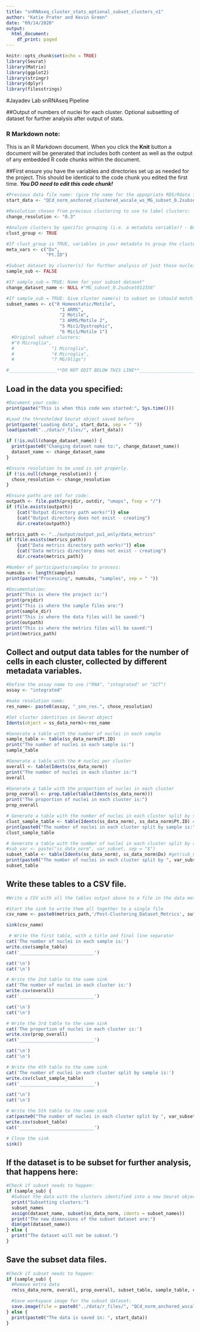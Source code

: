 ```yaml
---
title: "snRNAseq_cluster_stats_optional_subset_clusters_v1"
author: "Katie Prater and Kevin Green"
date: "09/14/2020"
output: 
  html_document:
    df_print: paged
---
```


```r
knitr::opts_chunk$set(echo = TRUE)
library(Seurat)
library(Matrix)
library(ggplot2)
library(stringr)
library(dplyr)
library(filesstrings)
```
#Jayadev Lab snRNAseq Pipeline

##Output of numbers of nuclei for each cluster. Optional subsetting of dataset for further analysis after output of stats.

### R Markdown note:
This is an R Markdown document. When you click the **Knit** button a document will be generated that includes both content as well as the output of any embedded R code chunks within the document.

##First ensure you have the variables and directories set up as needed for the project. This should be identical to the code chunk you edited the first time. ***You DO need to edit this code chunk! ***
```r
#Previous data file name: (give the name for the appopriate RDS/Rdata file)
start_data <- "QCd_norm_anchored_clustered_wscale_ws_MG_subset_0.2subset012356_MG_subset_20200910.rdata" 

#Resolution chosen from previous clustering to use to label clusters:
change_resolution <- "0.3"

#Analyze clusters by specific grouping (i.e. a metadata variable)? - Boolean
clust_group <- TRUE

#If clust_group is TRUE, variables in your metadata to group the cluster numbers by (must match variable names in metadata). Otherwise, NULL.
meta_vars <- c("Dx",
               "Pt.ID")

#Subset dataset by cluster(s) for further analysis of just those nuclei? - Boolean
sample_sub <- FALSE

#If sample_sub = TRUE: Name for your subset dataset"
change_dataset_name <- NULL #"MG_subset_0.2subset012356"

#If sample_sub = TRUE: Give cluster name(s) to subset on (should match names in script 11 labeling). If False, give NULL.
subset_names <- c("0 Homeostatic/Motile",
                    "1 ARMS",
                    "2 Motile",
                    "3 ARMS/Motile 2",
                    "5 Mic1/Dystrophic",
                    "6 Mic1/Motile 1")
  #Original subset clusters:
  #"0 Microglia",
  #              "1 Microglia", 
  #              "4 Microglia",
  #              "7 MG/Oligs")

#__________________**DO NOT EDIT BELOW THIS LINE**___________________________
```

## Load in the data you specified:
```r
#Document your code:
print(paste("This is when this code was started:", Sys.time()))

#Load the thresholded Seurat object saved before
print(paste('Loading data', start_data, sep = " "))
load(paste0("../data/r_files/", start_data))

if (!is.null(change_dataset_name)) {
  print(paste0("Changing dataset name to:", change_dataset_name))
  dataset_name <- change_dataset_name
}

#Ensure resolution to be used is set properly.
if (!is.null(change_resolution)) {
  chose_resolution <- change_resolution
}
```

```r
#Ensure paths are set for code:
outpath <- file.path(projdir, outdir, "umaps", fsep = "/")
if (file.exists(outpath))
    {cat("Output directory path works!")} else 
    {cat("Output directory does not exist - creating")
    dir.create(outpath)}

metrics_path <- "../output/output_pu1_only/data_metrics"
if (file.exists(metrics_path))
    {cat("Data metrics directory path works!")} else 
    {cat("Data metrics directory does not exist - creating")
    dir.create(metrics_path)}

#Number of participants/samples to process:
numsubs <- length(samples)
print(paste("Processing", numsubs, "samples", sep = " "))

#Documentation:
print("This is where the project is:")
print(projdir)
print("This is where the sample files are:")
print(sample_dir)
print("This is where the data files will be saved:")
print(outpath)
print("This is where the metrics files will be saved:")
print(metrics_path)

```

## Collect and output data tables for the number of cells in each cluster, collected by different metadata variables.

```r
#Define the assay name to use ("RNA", "integrated" or "SCT")
assay <- "integrated"

#make resolution name:
res_name<- paste0(assay, "_snn_res.", chose_resolution)

#Set cluster identities in Seurat object
Idents(object = ss_data_norm)<-res_name

#Generate a table with the number of nuclei in each sample
sample_table <- table(ss_data_norm$Pt.ID)
print("The number of nuclei in each sample is:")
sample_table

#Generate a table with the # nuclei per cluster
overall <- table(Idents(ss_data_norm))
print("The number of nuclei in each cluster is:")
overall

#Generate a table with the proportion of nuclei in each cluster
prop_overall <- prop.table(table(Idents(ss_data_norm)))
print("The proportion of nuclei in each cluster is:")
prop_overall

# Generate a table with the number of nuclei in each cluster split by sample
clust_sample_table <- table(Idents(ss_data_norm), ss_data_norm$Pt.ID) #get(sub_var))
print(paste0("The number of nuclei in each cluster split by sample is:"))
clust_sample_table

# Generate a table with the number of nuclei in each cluster split by subset variable *****- need to make this flexible ****
#sub_var <- paste("ss_data_norm", var_subset, sep = "$")
subset_table <- table(Idents(ss_data_norm), ss_data_norm$Dx) #get(sub_var))
print(paste0("The number of nuclei in each cluster split by ", var_subset, " is:"))
subset_table

```
## Write these tables to a CSV file.
```r
#Write a CSV with all the tables output above to a file in the data metrics folder.

#Start the sink to write them all together to a single file
csv_name <- paste0(metrics_path,'/Post-Clustering_Dataset_Metrics', suffix,'.csv')

sink(csv_name)

 # Write the first table, with a title and final line separator 
cat('The number of nuclei in each sample is:')
write.csv(sample_table)
cat('____________________________')

cat('\n')
cat('\n')

# Write the 2nd table to the same sink
cat('The number of nuclei in each cluster is:')
write.csv(overall)
cat('____________________________')

cat('\n')
cat('\n')

# Write the 3rd table to the same sink
cat('The proportion of nuclei in each cluster is:')
write.csv(prop_overall)
cat('____________________________')

cat('\n')
cat('\n')

# Write the 4th table to the same sink
cat('The number of nuclei in each cluster split by sample is:')
write.csv(clust_sample_table)
cat('____________________________')

cat('\n')
cat('\n')

# Write the 5th table to the same sink
cat(paste0("The number of nuclei in each cluster split by ", var_subset, " is:"))
write.csv(subset_table)
cat('____________________________')

# Close the sink
sink()

```

## If the dataset is to be subset for further analysis, that happens here:
```r
#Check if subset needs to happen:
if (sample_sub) {
  #Subset the data with the clusters identified into a new Seurat object.
  print("Subsetting clusters:")
  subset_names
  assign(dataset_name, subset(ss_data_norm, idents = subset_names))
  print("The new dimensions of the subset dataset are:") 
  dim(get(dataset_name))
} else {
  print("The dataset will not be subset.")
}

```

## Save the subset data files.
```r
#Check if subset needs to happen:
if (sample_sub) {
  #Remove extra data
  rm(ss_data_norm, overall, prop_overall, subset_table, sample_table, csv_name, prev_data, prev_data_path, sample_sub, subset_names, clust_group, start_data, meta_vars, chose_resolution, change_dataset_name)

  #Save workspace image for the subset dataset:
  save.image(file = paste0("../data/r_files/", "QCd_norm_anchored_wscale_", dataset_name ,"_ws", suffix, ".rdata"), compress = TRUE)
} else {
  print(paste0("The data is saved in: ", start_data))
}

```

